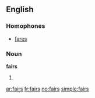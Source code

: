 ==English==
===Homophones===
* [[fares]]

===Noun===
'''fairs'''

#{{plural of|[[fair]]}}

[[ar:fairs]]
[[fr:fairs]]
[[no:fairs]]
[[simple:fairs]]